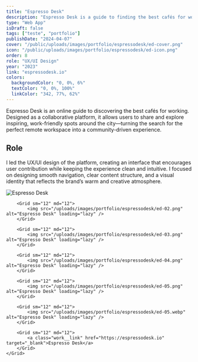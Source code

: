 ```yaml
---
title: "Espresso Desk"
description: "Espresso Desk is a guide to finding the best cafés for working."
type: "Web App"
isDraft: false
tags: ["teste", "portfolio"]
publishDate: "2024-04-07"
cover: "/public/uploads/images/portfolio/espressodesk/ed-cover.png"
icon: "/public/uploads/images/portfolio/espressodesk/ed-icon.png"
order: 8
role: "UX/UI Design"
year: "2023"
link: "espressodesk.io"
colors:
  backgroundColor: "0, 0%, 6%"
  textColor: "0, 0%, 100%"
  linkColor: "342, 77%, 62%"
---
```



<div class="wrap-sm">

Espresso Desk is an online guide to discovering the best cafés for working. Designed as a collaborative platform, it allows users to share and explore inspiring, work-friendly spots around the city—turning the search for the perfect remote workspace into a community-driven experience.


## Role 

I led the UX/UI design of the platform, creating an interface that encourages user contribution while keeping the experience clean and intuitive. I focused on designing smooth navigation, clear content structure, and a visual identity that reflects the brand’s warm and creative atmosphere.


</div>

<div class="wrap-wider">
    <Grid isContainer>
        <Grid sm="12" md="12">
            <img src="/uploads/images/portfolio/espressodesk/ed-01.webp" alt="Espresso Desk" loading="lazy" />  
        </Grid>

        <Grid sm="12" md="12">
            <img src="/uploads/images/portfolio/espressodesk/ed-02.png" alt="Espresso Desk" loading="lazy" />
        </Grid>

        <Grid sm="12" md="12">
            <img src="/uploads/images/portfolio/espressodesk/ed-03.png" alt="Espresso Desk" loading="lazy" />
        </Grid>

        <Grid sm="12" md="12">
            <img src="/uploads/images/portfolio/espressodesk/ed-04.png" alt="Espresso Desk" loading="lazy" />
        </Grid>

        <Grid sm="12" md="12">
            <img src="/uploads/images/portfolio/espressodesk/ed-05.png" alt="Espresso Desk" loading="lazy" />
        </Grid>
        
        <Grid sm="12" md="12">
            <img src="/uploads/images/portfolio/espressodesk/ed-05.webp" alt="Espresso Desk" loading="lazy" />
        </Grid>

        <Grid sm="12" md="12">
            <a class="work__link" href="https://espressodesk.io" target="_blank">Espresso Desk</a>
        </Grid>
    </Grid>
</div>